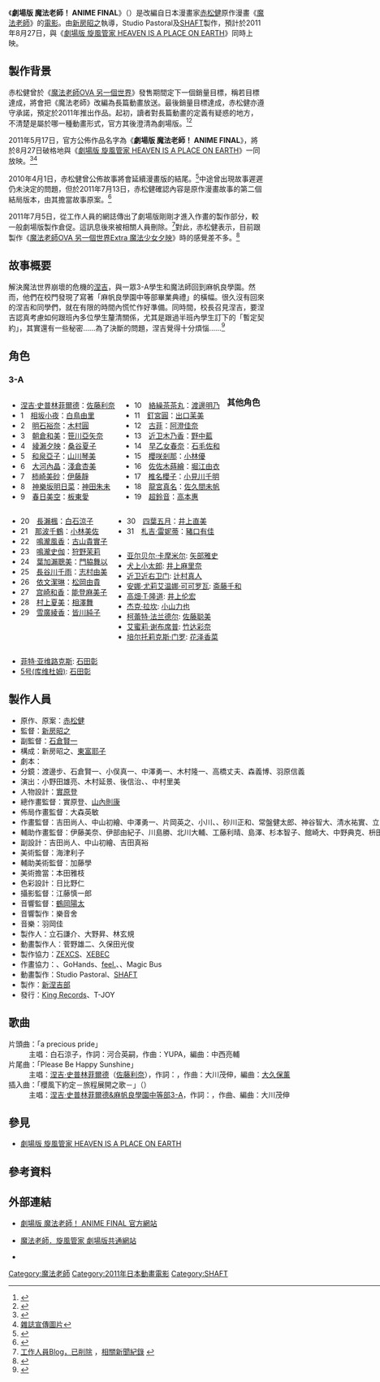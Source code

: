 {{about|由魔法老師原作漫畫改編而成的動畫電影|[[赤松健|赤松健]]所著的漫畫系列|魔法老師|漫畫改編而成的其他動畫作品|魔法老師 (動畫)}}

{{Infobox Film
| name               = 劇場版 魔法老師！ ANIME FINAL
| original_name      = {{lang|ja|劇場版 魔法先生ネギま! ANIME FINAL}}<br/>''MAGISTER NEGI MAGI ANIME FINAL''
| image              = Negimamovie.jpg
| caption            = 
| director           = [[新房昭之|新房昭之]]<br/>[[石倉賢一|石倉賢一]]（副）
| executive_producer =
| producer           = 
| writer             = {{lang|ja|[[三重野瞳|赤尾でこ]]}}
| starring           = 
| music              = 羽岡佳
| cinematography     = 江藤慎一郎
| editing            = 
| studio             = [[製作委員會方式|新涅吉部]]
| distributor        = {{flagicon|JPN}} [[King_Records|King Records]]、T-JOY
| released           = {{flagicon|JPN}} 2011年8月27日
| sec-title          =
| rate               = 
| runtime            = 76分钟
| country            = {{JPN}}
| language           = 日語
| imdb_id            = 
| amg_id             = 
| budget             = 
| gross              =
}}

《'''劇場版 魔法老師！ ANIME FINAL'''》（{{lang-ja|劇場版 魔法先生ネギま! ANIME FINAL}}）是改編自日本漫畫家[[赤松健|赤松健]]原作漫畫《[[魔法老師|魔法老師]]》的[[電影|電影]]。由[[新房昭之|新房昭之]]執導，Studio Pastoral及[[SHAFT|SHAFT]]製作，預計於2011年8月27日，與《[[劇場版_旋風管家_HEAVEN_IS_A_PLACE_ON_EARTH|劇場版 旋風管家 HEAVEN IS A PLACE ON EARTH]]》同時上映。

== 製作背景 ==
赤松健曾於《[[魔法老師_(動畫)|魔法老師OVA 另一個世界]]》發售期間定下一個銷量目標，稱若目標達成，將會把《魔法老師》改編為長篇動畫放送。最後銷量目標達成，赤松健亦遵守承諾，預定於2011年推出作品。起初，讀者對長篇動畫的定義有疑惑的地方，不清楚是屬於哪一種動畫形式，官方其後澄清為劇場版。<ref>{{Cite web |url=http://catmania.blog13.fc2.com/blog-entry-2631.html |title=「魔法先生ネギま！」2011年長編アニメ化決定！ OAD第1話付27巻は7万部超え |accessdate=2011-07-22 |archive-date=2019-05-30 |archive-url=https://web.archive.org/web/20190530080447/http://catmania.blog13.fc2.com/blog-entry-2631.html |dead-url=no }}</ref><ref>{{Cite web |url=http://catmania.blog13.fc2.com/blog-entry-2535.html |title=『魔法先生ネギま！』 映画化のマガジン誌上での正式発表が9月9日発売号に早まる |accessdate=2011-07-22 |archive-date=2019-07-19 |archive-url=https://web.archive.org/web/20190719085656/http://catmania.blog13.fc2.com/blog-entry-2535.html |dead-url=no }}</ref>

2011年5月17日，官方公佈作品名字為《'''劇場版 魔法老師！ ANIME FINAL'''》，將於8月27日破格地與《[[旋風管家|劇場版 旋風管家 HEAVEN IS A PLACE ON EARTH]]》一同放映。<ref>{{Cite web |url=http://www.youtube.com/watch?v=LG-eEpkLYgk |title=劇場版「魔法先生ネギま！」＆「ハヤテのごとく！」特報第1弾 |accessdate=2011-07-22 |archive-date=2020-04-13 |archive-url=https://web.archive.org/web/20200413162912/https://www.youtube.com/watch?v=LG-eEpkLYgk |dead-url=no }}</ref><ref>[http://gallery.gaforum.org/d/74567-1/7858454443by6GAF.JPG 雜誌宣傳圖片]{{dead link|date=2017年11月 |bot=InternetArchiveBot |fix-attempted=yes }}</ref>

2010年4月1日，赤松健曾公佈故事將會延續漫畫版的結尾。<ref>{{Cite web |url=http://www.gaforum.org/showpost.php?p=8431638&postcount=147 |title=網誌選段 |access-date=2011-07-22 |archive-date=2019-09-13 |archive-url=https://web.archive.org/web/20190913031039/http://www.gaforum.org/showpost.php?p=8431638&postcount=147 }}</ref>中途曾出現故事遲遲仍未決定的問題，但於2011年7月13日，赤松健確認內容是原作漫畫故事的第二個結局版本，由其擔當故事原案。<ref>{{Cite web |url=http://negima.kc.kodansha.co.jp/news/index.html |title=官方網站 NEWS |accessdate=2011-07-22 |archive-date=2011-07-26 |archive-url=https://web.archive.org/web/20110726091523/http://negima.kc.kodansha.co.jp/news/index.html |dead-url=no }}</ref>

2011年7月5日，從工作人員的網誌傳出了劇場版剛剛才進入作畫的製作部分，較一般劇場版製作倉促。這訊息後來被相關人員刪除。<ref>[http://ameblo.jp/obatasensei/day-20110705.html 工作人員Blog，已削除] {{Wayback|url=http://ameblo.jp/obatasensei/day-20110705.html |date=20181207222501 }}，[http://yaraon.blog109.fc2.com/blog-entry-2919.html#more 相關新聞紀錄] {{Wayback|url=http://yaraon.blog109.fc2.com/blog-entry-2919.html#more |date=20110722090819 }}</ref>對此，赤松健表示，目前跟製作《[[魔法老師_(動畫)|魔法老師OVA 另一個世界Extra 魔法少女夕映]]》時的感覺差不多。<ref>{{Cite web |url=http://catmania.blog13.fc2.com/blog-entry-3325.html |title=赤松健、劇場版『ネギま!』の作画遅れに触れ「アリアドネー編OADの時もこんな感じでしたよ。」 |accessdate=2011-07-22 |archive-date=2019-05-07 |archive-url=https://web.archive.org/web/20190507115423/http://catmania.blog13.fc2.com/blog-entry-3325.html |dead-url=no }}</ref>

== 故事概要 ==
解決魔法世界崩壞的危機的[[涅吉·史普林菲爾德|涅吉]]，與一眾3-A學生和魔法師回到麻帆良學園。然而，他們在校門發現了寫著「麻帆良學園中等部畢業典禮」的橫幅。很久沒有回來的涅吉和同學們，就在有限的時間內慌忙作好準備。同時間，校長召見涅吉，要涅吉認真考慮如何跟班內多位學生釐清關係，尤其是跟過半班內學生訂下的「暫定契約」，其實還有一些秘密……為了決斷的問題，涅吉覺得十分煩惱……<ref>{{Cite web |url=http://negima.kc.kodansha.co.jp/information/index.html |title=官方網站 INFORMATION |accessdate=2011-07-22 |archive-date=2011-08-01 |archive-url=https://web.archive.org/web/20110801023724/http://negima.kc.kodansha.co.jp/information/index.html |dead-url=no }}</ref>

== 角色 ==
{{main|魔法老師角色列表}}

=== 3-A ===
<div style="float: left; vertical-align: top; white-space: nowrap; margin-right: 1em;">
* [[涅吉·史普林菲爾德|涅吉·史普林菲爾德]]：[[佐藤利奈|佐藤利奈]]
* 1　[[相坂小夜|相坂小夜]]：[[白鳥由里|白鳥由里]]  
* 2　[[明石裕奈|明石裕奈]]：[[木村圓|木村圓]]  
* 3　[[朝倉和美|朝倉和美]]：[[笹川亞矢奈|笹川亞矢奈]]  
* 4　[[綾瀨夕映|綾瀨夕映]]：[[桑谷夏子|桑谷夏子]]
* 5　[[和泉亞子|和泉亞子]]：[[山川琴美|山川琴美]] 
* 6　[[大河內晶|大河內晶]]：[[淺倉杏美|淺倉杏美]]  
* 7　[[柿崎美砂|柿崎美砂]]：[[伊藤靜|伊藤靜]] 
* 8　[[神樂坂明日菜|神樂坂明日菜]]：[[神田朱未|神田朱未]]  
* 9　[[春日美空|春日美空]]：[[板東愛|板東愛]]
</div><div style="float: left; vertical-align: top; white-space: nowrap; margin-right: 1em;">  
* 10　[[絡繰茶茶丸|絡繰茶茶丸]]：[[渡邊明乃|渡邊明乃]]
* 11　[[釘宮圓|釘宮圓]]：[[出口苿美|出口苿美]]  
* 12　[[古菲|古菲]]：[[阿澄佳奈|阿澄佳奈]]  
* 13　[[近卫木乃香|近卫木乃香]]：[[野中藍|野中藍]]  
* 14　[[早乙女春奈|早乙女春奈]]：[[石毛佐和|石毛佐和]] 
* 15　[[櫻咲剎那|櫻咲剎那]]：[[小林優|小林優]] 
* 16　[[佐佐木蒔繪|佐佐木蒔繪]]：[[堀江由衣|堀江由衣]]  
* 17　[[椎名櫻子|椎名櫻子]]：[[小見川千明|小見川千明]]  
* 18　[[龍宮真名|龍宮真名]]：[[佐久間未帆|佐久間未帆]]  
* 19　[[超鈴音|超鈴音]]：[[高本惠|高本惠]]
</div><div style="float: left; vertical-align: top; white-space: nowrap; margin-right: 1em;">  
* 20　[[長瀨楓|長瀨楓]]：[[白石涼子|白石涼子]] 
* 21　[[魔法老師角色列表#那波千鶴|那波千鶴]]：[[小林美佐|小林美佐]]  
* 22　[[鳴瀧風香|鳴瀧風香]]：[[古山貴實子|古山貴實子]]  
* 23　[[魔法老師角色列表#鳴瀧史伽|鳴瀧史伽]]：[[狩野茉莉|狩野茉莉]]  
* 24　[[魔法老師角色列表#葉加瀨聰美|葉加瀨聰美]]：[[門脇舞以|門脇舞以]]
* 25　[[長谷川千雨|長谷川千雨]]：[[志村由美|志村由美]] 
* 26　[[依文潔琳|依文潔琳]]：[[松岡由貴|松岡由貴]]  
* 27　[[魔法老師角色列表#宫崎和香|宫崎和香]]：[[能登麻美子|能登麻美子]] 
* 28　[[村上夏美|村上夏美]]：[[相澤舞|相澤舞]]  
* 29　[[雪廣綾香|雪廣綾香]]：[[皆川純子|皆川純子]] 
</div><div style="float: left; vertical-align: top; white-space: nowrap; margin-right: 1em;"> 
* 30　[[魔法老師角色列表#四葉五月|四葉五月]]：[[井上直美|井上直美]]  
* 31　[[魔法老師角色列表#札吉·雷妮蒂|札吉·雷妮蒂]]：[[豬口有佳|豬口有佳]]
</div>{{Clear|left}}

=== 其他角色 ===
<div style="float: left; vertical-align: top; white-space: nowrap; margin-right: 1em;">
* [[魔法老師角色列表#涅吉相关人物|亚尔贝尔·卡摩米尔]]: [[矢部雅史|矢部雅史]]
* [[犬上小太郎|犬上小太郎]]: [[井上麻里奈|井上麻里奈]]
* [[魔法老師角色列表#麻帆良学园相关人物|近卫近右卫门]]: [[辻村真人|辻村真人]]
* [[安娜·尤莉艾温娜·可可罗瓦|安娜·尤莉艾温娜·可可罗瓦]]: [[斋藤千和|斋藤千和]]
* [[魔法老師角色列表#红色之翼|高畑·T·隆道]]: [[井上伦宏|井上伦宏]]
* [[魔法老師角色列表#红色之翼|杰克·拉坎]]: [[小山力也|小山力也]]
* [[魔法老師角色列表#亚莉阿德妮|柯蕾特·法兰德尔]]: [[佐藤聪美|佐藤聪美]]
* [[魔法老師角色列表#亚莉阿德妮|艾蜜莉·谢布席普]]: [[竹达彩奈|竹达彩奈]]
* [[魔法老師角色列表#亚莉阿德妮|培尔托莉克斯·门罗]]: [[花泽香菜|花泽香菜]]
</div><div style="float: left; vertical-align: top; white-space: nowrap; margin-right: 1em;">  
* [[魔法老師角色列表#完全世界结社|菲特·亚维路克斯]]: [[石田彰|石田彰]] 
* [[魔法老師角色列表#完全世界结社|5号(库维杜姆)]]: [[石田彰|石田彰]]

== 製作人員 ==
* 原作、原案：[[赤松健|赤松健]] 
* 監督：[[新房昭之|新房昭之]] 
* 副監督：[[石倉賢一|石倉賢一]]
* 構成：新房昭之、[[東富耶子|東富耶子]]
* 劇本：{{lang|ja|[[三重野瞳|赤尾でこ]]}}
* 分鏡：渡邊步、石倉賢一、小俣真一、中澤勇一、木村隆一、高橋丈夫、森義博、羽原信義
* 演出：小野田雄亮、木村延景、後信治、{{lang|ja|はばらのぶよし}}、中村里美
* 人物設計：[[實原登|實原登]]
* 總作畫監督：實原登、[[山內則康|山內則康]]
* 佈局作畫監督：大森英敏
* 作畫監督：吉田尚人、中山初繪、中澤勇一、片岡英之、小川{{lang|ja|エリ}}、{{lang|ja|いがりたかし}}、砂川正和、常盤健太郎、神谷智大、清水祐實、立田真一、櫻井正明、山本篤志、{{lang|ja|をがわいちろを}}、西谷泰史、瀧山真哲、清水惠蔵、桝井一平
* 輔助作畫監督：伊藤美奈、伊部由紀子、川島勝、北川大輔、工藤利晴、島澤{{lang|ja|ノリコ}}、杉本智子、館崎大、中野典克、枡田邦彰
* 副設計：吉田尚人、中山初繪、吉田真裕 
* 美術監督：海津利子
* 輔助美術監督：加藤學
* 美術擔當：本田雅枝 
* 色彩設計：日比野仁
* 攝影監督：江藤慎一郎
* 音響監督：[[鶴岡陽太|鶴岡陽太]]
* 音響製作：樂音舍
* 音樂：羽岡佳
* 製作人：立石謙介、大野昇、林玄規
* 動畫製作人：菅野雄二、久保田光俊
* 製作協力：[[ZEXCS|ZEXCS]]、[[XEBEC|XEBEC]]
* 作畫協力：{{lang|ja|アニメアール}}、GoHands、[[feel.|feel.]]、{{lang|ja|ビートフロッグ}}、Magic Bus 
* 動畫製作：Studio Pastoral、[[SHAFT|SHAFT]]
* 製作：[[製作委員會方式|新涅吉部]]
* 發行：[[King_Records|King Records]]、T-JOY

== 歌曲 ==
; 片頭曲：「a precious pride」
: 主唱：白石涼子，作詞：河合英嗣，作曲：YUPA，編曲：中西亮輔
; 片尾曲：「Please Be Happy Sunshine」
: 主唱：[[涅吉·史普林菲爾德|涅吉·史普林菲爾德]]（[[佐藤利奈|佐藤利奈]]），作詞：{{lang|ja|うらん}}，作曲：大川茂伸，編曲：[[大久保薰|大久保薰]]
; 插入曲：「櫻風下約定－旅程展開之歌－」（{{lang|ja|桜風に約束を－旅立ちの歌－}}）
: 主唱：[[魔法老師|涅吉·史普林菲爾德&麻帆良學園中等部3-A]]，作詞：{{lang|ja|うらん}}，作曲、編曲：大川茂伸

== 參見 ==
* [[劇場版_旋風管家_HEAVEN_IS_A_PLACE_ON_EARTH|劇場版 旋風管家 HEAVEN IS A PLACE ON EARTH]] 

== 參考資料 ==
<references/>

==外部連結==
* {{Ja}}[https://web.archive.org/web/20080404075755/http://negima.kc.kodansha.co.jp/index.html  劇場版 魔法老師！ ANIME FINAL 官方網站]
* {{Ja}}[http://www.negihaya.com/ 魔法老師．旋風管家 劇場版共通網站] {{Wayback|url=http://www.negihaya.com/ |date=20110519214935 }}
* {{Ja}}{{Twitter|negihaya|魔法老師．旋風管家 劇場版(negihaya)}}

{{魔法老師}}
{{SHAFT}}

{{DEFAULTSORT:Mahō Sensei Negima! Anime Final}}

[[Category:魔法老師|Category:魔法老師]]
[[Category:2011年日本動畫電影|Category:2011年日本動畫電影]]
[[Category:SHAFT|Category:SHAFT]]